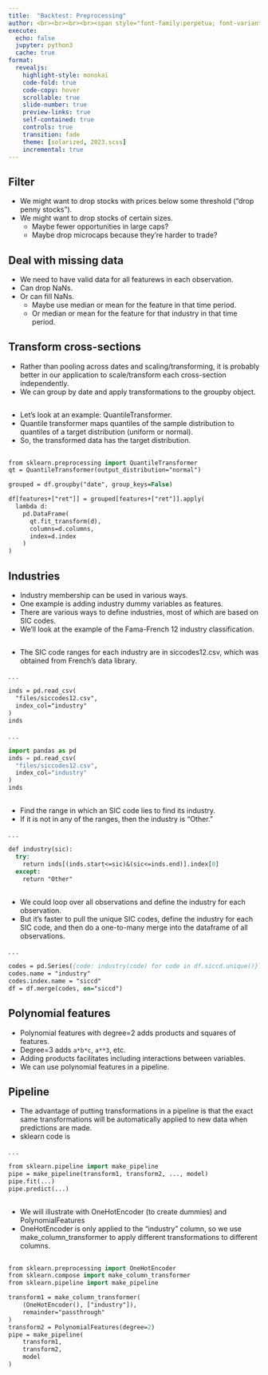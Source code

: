 ```yaml
---
title:  "Backtest: Preprocessing"
author: <br><br><br><br><span style="font-family:perpetua; font-variant:small-caps; color:#606060;">Kerry Back</span><br><br><img src="RiceBusiness-transparent-logo-sm.png"  height=80>
execute:
  echo: false
  jupyter: python3
  cache: true
format: 
  revealjs:
    highlight-style: monokai
    code-fold: true
    code-copy: hover
    scrollable: true
    slide-number: true
    preview-links: true
    self-contained: true
    controls: true
    transition: fade
    theme: [solarized, 2023.scss]
    incremental: true
---
```


## Filter

- We might want to drop stocks with prices below some threshold ("drop penny stocks").
- We might want to drop stocks of certain sizes.
  - Maybe fewer opportunities in large caps?
  - Maybe drop microcaps because they're harder to trade?

## Deal with missing data

- We need to have valid data for all featurews in each observation.
- Can drop NaNs.
- Or can fill NaNs.
  - Maybe use median or mean for the feature in that time period.
  - Or median or mean for the feature for that industry in that time period.

## Transform cross-sections

- Rather than pooling across dates and scaling/transforming, it is probably better in our application to scale/transform each cross-section independently.
- We can group by date and apply transformations to the groupby object.

##

- Let's look at an example: QuantileTransformer.
- Quantile transformer maps quantiles of the sample distribution to quantiles of a target distribution (uniform or normal).
- So, the transformed data has the target distribution.

##

```.p
from sklearn.preprocessing import QuantileTransformer
qt = QuantileTransformer(output_distribution="normal")

grouped = df.groupby("date", group_keys=False)

df[features+["ret"]] = grouped[features+["ret"]].apply(
  lambda d: 
    pd.DataFrame(
      qt.fit_transform(d),
      columns=d.columns,
      index=d.index
    )     
)
```

## Industries

- Industry membership can be used in various ways.
- One example is adding industry dummy variables as features.
- There are various ways to define industries, most of which are based on SIC codes.
- We'll look at the example of the Fama-French 12 industry classification.

##

- The SIC code ranges for each industry are in siccodes12.csv, which was obtained from French's data library.

. . .


```.p
inds = pd.read_csv(
  "files/siccodes12.csv", 
  index_col="industry"
)
inds
```

. . .

```python
import pandas as pd
inds = pd.read_csv(
  "files/siccodes12.csv", 
  index_col="industry"
)
inds
```


##

- Find the range in which an SIC code lies to find its industry.
- If it is not in any of the ranges, then the industry is "Other."

. . .

```.p
def industry(sic):
  try:
    return inds[(inds.start<=sic)&(sic<=inds.end)].index[0]
  except:
    return "Other"
```

##

- We could loop over all observations and define the industry for each observation.
- But it's faster to pull the unique SIC codes, define the industry for each SIC code, and then do a one-to-many merge into the dataframe of all observations.

. . .

```.p
codes = pd.Series({code: industry(code) for code in df.siccd.unique()})
codes.name = "industry" 
codes.index.name = "siccd"
df = df.merge(codes, on="siccd")
```

## Polynomial features

- Polynomial features with degree=2 adds products and squares of features.
- Degree=3 adds `a*b*c`, `a**3`, etc.
- Adding products facilitates including interactions between variables.
- We can use polynomial features in a pipeline.

## Pipeline

- The advantage of putting transformations in a pipeline is that the exact same transformations will be automatically applied to new data when predictions are made.
- sklearn code is 

. . .

```.p
from sklearn.pipeline import make_pipeline
pipe = make_pipeline(transform1, transform2, ..., model)
pipe.fit(...)
pipe.predict(...)
```



##

- We will illustrate with OneHotEncoder (to create dummies) and PolynomialFeatures
- OneHotEncoder is only applied to the "industry" column, so we use make_column_transformer to apply different transformations to different columns.


##

```.p
from sklearn.preprocessing import OneHotEncoder
from sklearn.compose import make_column_transformer
from sklearn.pipeline import make_pipeline

transform1 = make_column_transformer(
    (OneHotEncoder(), ["industry"]),
    remainder="passthrough"
)
transform2 = PolynomialFeatures(degree=2)
pipe = make_pipeline(
    transform1,
    transform2,
    model
)
```



